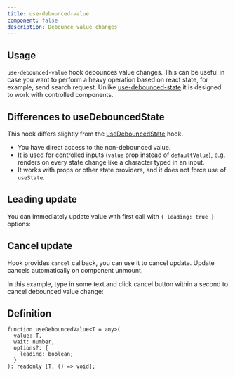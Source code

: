 ```yaml
---
title: use-debounced-value
component: false
description: Debounce value changes
---
```


## Usage

`use-debounced-value` hook debounces value changes. This can be useful in case you want to perform a heavy operation based on react state, for example, send search request. Unlike [use-debounced-state](/docs/hooks/use-debounced-state) it is designed to work with controlled components.

<ComponentPreview name="use-debounced-value-demo" />

## Differences to useDebouncedState

This hook differs slightly from the [useDebouncedState](/docs/hooks/use-debounced-state) hook.

- You have direct access to the non-debounced value.
- It is used for controlled inputs (`value` prop instead of `defaultValue`), e.g. renders on every state change like a character typed in an input.
- It works with props or other state providers, and it does not force use of `useState`.

## Leading update

You can immediately update value with first call with `{ leading: true }` options:

<ComponentPreview name="use-debounced-value-leading" />

## Cancel update

Hook provides `cancel` callback, you can use it to cancel update. Update cancels automatically on component unmount.

In this example, type in some text and click cancel button within a second to cancel debounced value change:

<ComponentPreview name="use-debounced-value-cancel" />

## Definition

```tsx
function useDebouncedValue<T = any>(
  value: T,
  wait: number,
  options?: {
    leading: boolean;
  }
): readonly [T, () => void];
```
